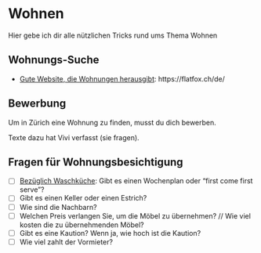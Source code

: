 # Wohnen

Hier gebe ich dir alle nützlichen Tricks rund ums Thema Wohnen

## Wohnungs-Suche

- <u>Gute Website, die Wohnungen herausgibt</u>: https://flatfox.ch/de/

## Bewerbung

Um in Zürich eine Wohnung zu finden, musst du dich bewerben. 

Texte dazu hat Vivi verfasst (sie fragen).

## Fragen für Wohnungsbesichtigung

- [ ] <u>Bezüglich Waschküche</u>: Gibt es einen Wochenplan oder "first come first serve"?
- [ ] Gibt es einen Keller oder einen Estrich?
- [ ] Wie sind die Nachbarn?
- [ ] Welchen Preis verlangen Sie, um die Möbel zu übernehmen? // Wie viel kosten die zu übernehmenden Möbel?
- [ ] Gibt es eine Kaution? Wenn ja, wie hoch ist die Kaution?
- [ ] Wie viel zahlt der Vormieter?

